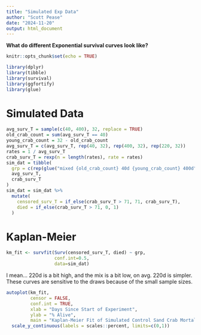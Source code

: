 ```yaml
---
title: "Simulated Exp Data"
author: "Scott Pease"
date: "2024-11-20"
output: html_document
---
```


**What do different Exponential survival curves look like?**

```r
knitr::opts_chunk$set(echo = TRUE)
```

```r
library(dplyr)
library(tibble)
library(survival)
library(ggfortify)
library(glue)
```

# Simulated Data
```r
avg_surv_T = sample(c(40, 400), 32, replace = TRUE)
old_crab_count = sum(avg_surv_T == 40)
young_crab_count = 32 - old_crab_count
avg_surv_T = c(avg_surv_T, rep(40, 32), rep(400, 32), rep(220, 32))
rates = 1 / avg_surv_T
crab_surv_T = rexp(n = length(rates), rate = rates)
sim_dat = tibble(
  grp = c(rep(glue("mixed {old_crab_count} 40d {young_crab_count} 400d"), 32), rep("40d", 32), rep("400d", 32), rep("220d", 32)),
  avg_surv_T,
  crab_surv_T
)
sim_dat = sim_dat %>% 
  mutate(
    censored_surv_T = if_else(crab_surv_T > 71, 71, crab_surv_T),
    died = if_else(crab_surv_T > 71, 0, 1)
  )
```

# Kaplan-Meier
```r
km_fit <- survfit(Surv(censored_surv_T, died) ~ grp,
                  conf.int=0.5,
                  data=sim_dat)
```

I mean... 220d is a bit high, and the mix is a bit low, on avg. 220d is simpler. These curves are sensitive to the draws because of the small sample sizes.
```r
autoplot(km_fit,
         censor = FALSE,
         conf.int = TRUE,
         xlab = "Days Since Start of Experiment",
         ylab = "% Alive",
         main = "Kaplan-Meier Fit of Simulated Control Sand Crab Mortality") + 
  scale_y_continuous(labels = scales::percent, limits=c(0,1))
```
